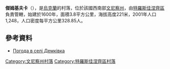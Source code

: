 {{coord|48|32|26|N|29|5|4|E|scale:30000|display=title}}

'''傑姆基夫卡'''（{{lang-uk|Демківка}}），是[[烏克蘭|烏克蘭]]的村落，位於該國西南部[[文尼察州|文尼察州]]，由[[特羅斯佳涅齊區|特羅斯佳涅齊區]]負責管轄，始建於1600年，面積3.8平方公里，海拔高度221米，2001年人口1,248，人口密度每平方公里328.85人。

==參考資料==
* [http://weather.in.ua/ua/vinnickaja/6514 Погода в селі Демківка] {{Wayback|url=http://weather.in.ua/ua/vinnickaja/6514 |date=20111220104218 }}

[[Category:文尼察州村落|Category:文尼察州村落]]
[[Category:特羅斯佳涅齊區村落|Category:特羅斯佳涅齊區村落]]


{{Vinnytsia-geo-stub}}
